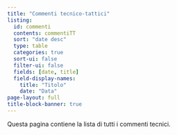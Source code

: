```yaml
---
title: "Commenti tecnico-tattici"
listing:
  id: commenti
  contents: commentiTT
  sort: "date desc"
  type: table
  categories: true
  sort-ui: false
  filter-ui: false
  fields: [date, title]
  field-display-names:
    title: "Titolo"
    date: "Data"
page-layout: full
title-block-banner: true
---
```


Questa pagina contiene la lista di tutti i commenti tecnici.

::: {#commenti}
:::
